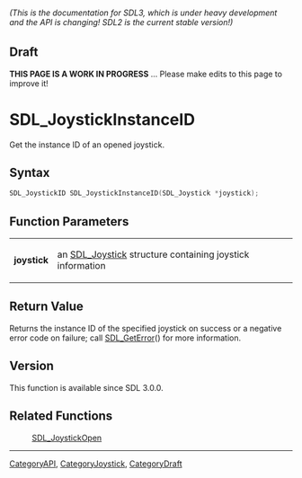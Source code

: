 ====== (This is the documentation for SDL3, which is under heavy development and the API is changing! SDL2 is the current stable version!) ======

== Draft ==

'''THIS PAGE IS A WORK IN PROGRESS''' ... Please make edits to this page to improve it!
= SDL_JoystickInstanceID =

Get the instance ID of an opened joystick.

== Syntax ==

<syntaxhighlight lang='c'>
SDL_JoystickID SDL_JoystickInstanceID(SDL_Joystick *joystick);
</syntaxhighlight>

== Function Parameters ==

{|
|'''joystick'''
|an [[SDL_Joystick]] structure containing joystick information
|}

== Return Value ==

Returns the instance ID of the specified joystick on success or a negative
error code on failure; call [[SDL_GetError]]() for more information.

== Version ==

This function is available since SDL 3.0.0.

== Related Functions ==

:[[SDL_JoystickOpen]]

----
[[CategoryAPI]], [[CategoryJoystick]], [[CategoryDraft]]



